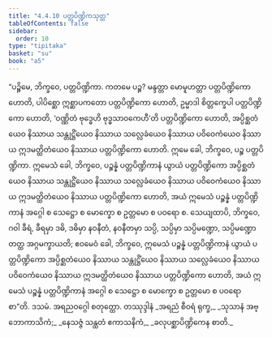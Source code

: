 ```yaml
---
title: "4.4.10 ပတ္တပိဏ္ဍိကသုတ္တ"
tableOfContents: false
sidebar:
  order: 10
type: "tipitaka"
basket: "su"
book: "a5"
---
```



<DynamicBreadcrumb />

<Division number="190" book="a5" e="ch" v="16" p="194">

<Paragraph number="1092" book="a5">
“ပဉ္စိမေ, ဘိက္ခဝေ, ပတ္တပိဏ္ဍိကာ. ကတမေ ပဉ္စ? မန္ဒတ္တာ မောမူဟတ္တာ ပတ္တပိဏ္ဍိကော ဟောတိ, ပါပိစ္ဆော ဣစ္ဆာပကတော ပတ္တပိဏ္ဍိကော ဟောတိ, ဥမ္မာဒါ စိတ္တက္ခေပါ ပတ္တပိဏ္ဍိကော ဟောတိ, ‘ဝဏ္ဏိတံ ဗုဒ္ဓေဟိ ဗုဒ္ဓသာဝကေဟီ’တိ ပတ္တပိဏ္ဍိကော ဟောတိ, အပ္ပိစ္ဆတံယေဝ နိဿာယ သန္တုဋ္ဌိံယေဝ နိဿာယ သလ္လေခံယေဝ နိဿာယ ပဝိဝေကံယေဝ နိဿာယ ဣဒမတ္ထိတံယေဝ နိဿာယ ပတ္တပိဏ္ဍိကော ဟောတိ. ဣမေ ခေါ, ဘိက္ခဝေ, ပဉ္စ ပတ္တပိဏ္ဍိကာ. ဣမေသံ ခေါ, ဘိက္ခဝေ, ပဉ္စန္နံ ပတ္တပိဏ္ဍိကာနံ ယွာယံ ပတ္တပိဏ္ဍိကော အပ္ပိစ္ဆတံယေဝ နိဿာယ သန္တုဋ္ဌိံယေဝ နိဿာယ သလ္လေခံယေဝ နိဿာယ ပဝိဝေကံယေဝ နိဿာယ ဣဒမတ္ထိတံယေဝ နိဿာယ ပတ္တပိဏ္ဍိကော ဟောတိ, အယံ ဣမေသံ ပဉ္စန္နံ ပတ္တပိဏ္ဍိကာနံ အဂ္ဂေါ စ သေဋ္ဌော စ မောက္ခော စ ဥတ္တမော စ ပဝရော စ.
</Paragraph>

<Paragraph number="1093" book="a5">
သေယျထာပိ, ဘိက္ခဝေ, ဂဝါ ခီရံ, ခီရမှာ ဒဓိ, ဒဓိမှာ နဝနီတံ, နဝနီတမှာ သပ္ပိ, သပ္ပိမှာ သပ္ပိမဏ္ဍော, သပ္ပိမဏ္ဍော တတ္ထ အဂ္ဂမက္ခာယတိ; ဧဝမေဝံ ခေါ, ဘိက္ခဝေ, ဣမေသံ ပဉ္စန္နံ ပတ္တပိဏ္ဍိကာနံ ယွာယံ ပတ္တပိဏ္ဍိကော အပ္ပိစ္ဆတံယေဝ နိဿာယ သန္တုဋ္ဌိံယေဝ နိဿာယ သလ္လေခံယေဝ နိဿာယ ပဝိဝေကံယေဝ နိဿာယ ဣဒမတ္ထိတံယေဝ နိဿာယ ပတ္တပိဏ္ဍိကော ဟောတိ, အယံ ဣမေသံ ပဉ္စန္နံ ပတ္တပိဏ္ဍိကာနံ အဂ္ဂေါ စ သေဋ္ဌော စ မောက္ခော စ ဥတ္တမော စ ပဝရော စာ”တိ.

</Paragraph>
</Division>

<Paragraph number="1094" type="center" book="a5">
ဒသမံ.



</Paragraph>

<Paragraph number="1095" type="center" book="a5">
အရညဝဂ္ဂေါ စတုတ္ထော.



</Paragraph>

<Paragraph number="1096" type="center" book="a5">
တဿုဒ္ဒါနံ


</Paragraph>

<Paragraph number="1097" type="verses" book="a5">
_အရညံ စီဝရံ ရုက္ခ,_  
_သုသာနံ အဗ္ဘောကာသိကံ;_  
_နေသဇ္ဇံ သန္ထတံ ဧကာသနိကံ,_  
_ခလုပစ္ဆာပိဏ္ဍိကေန စာတိ._
</Paragraph>